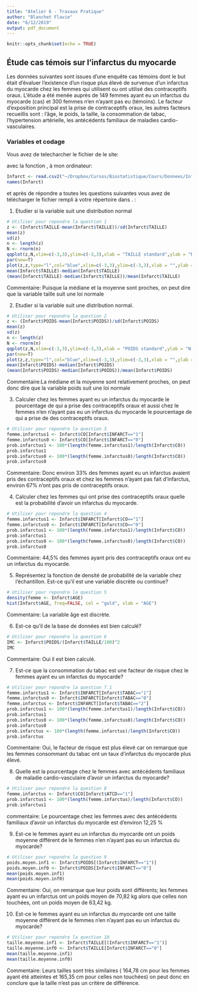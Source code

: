 ```yaml
---
title: "Atelier 6 - Travaux Pratique"
author: "Blanchet Flavie"
date: "6/12/2019"
output: pdf_document
---
```


```r
knitr::opts_chunk$set(echo = TRUE)
```

## Étude cas témois sur l'infarctus du myocarde

Les données suivantes sont issues d'une enquête cas témoins dont le but  était d'évaluer l'existence d'un risque plus élevé de survenue d'un infarctus du myocarde chez les femmes qui utilisent ou ont utilisé des contraceptifs oraux. L'étude a  été menée auprès de 149 femmes ayant eu un infarctus du myocarde (cas) et 300 femmes n'en n'ayant pas eu (témoins). Le facteur d’exposition principal est la prise de contraceptifs oraux, les autres facteurs recueillis sont : l'âge, le poids, la taille, la consommation de tabac, l'hypertension artérielle, les antécédents familiaux de maladies cardio-vasculaires.

### Variables et codage

\begin{tabular}{|l|p{5cm}|c|}
\hline
Description & Unite ou Codage & Variable \\
\hline
Infarctus du myocarde & 0 = Témoins; 1 = Cas & \texttt{INFARCT} \\
\hline
Prise de contraceptifs oraux & 0 = Jamais; 1 = Oui & \texttt{CO} \\
\hline
Consommation de tabac & 0 = Non;
1 = Fumeuse actuelle; 2 = Ancienne fumeuse & \texttt{TABAC} \\
\hline
Âge & Années & \texttt{AGE} \\
\hline
Poids & kg & \texttt{POIDS} \\
\hline
Taille & cm  & \texttt{TAILLE} \\
\hline 
Antécédents familiaux de maladie cardio-vasculaire & 0 = Non ; 1 = Oui & \texttt{ATCD} \\
\hline
Hypertension artérielle  &  0 = Non ; 1 = Oui & \texttt{HTA} \\
\hline
\end{tabular}

Vous avez de telecharcher le fichier \texttt{Infarct.csv} de le site:

\url{https://github.com/afalco/Atelier6/}

avec la fonction \texttt{read.csv2()}, à mon ordinateur:

```r
Infarct <- read.csv2("~/Dropbox/Cursos/Biostatistique/Cours/Donnees/Infarct.csv")
names(Infarct)
```

et après de répondre a toutes les questions suivantes vous avez de télécharger le fichier \texttt{Atelier6.Rmd} rempli à votre répertoire dans \url{https://github.com/}. \textbf{La data limite pour le rentrer est le lundi 23 décembre 2019}:


 1. Etudier si la variable \texttt{TAILLE} suit une distribution normal
 
```r
# Utiliser pour repondre la question 1
z <- (Infarct$TAILLE-mean(Infarct$TAILLE))/sd(Infarct$TAILLE)
mean(z)
sd(z)
n <- length(z)
N <- rnorm(n)
qqplot(z,N,xlim=c(-3,3),ylim=c(-3,3),xlab = "TAILLE standard",ylab = "N(0,1)")
par(new=T)
plot(z,z,type="l",col="blue",xlim=c(-3,3),ylim=c(-3,3),xlab = "",ylab = "")
mean(Infarct$TAILLE)-median(Infarct$TAILLE)
(mean(Infarct$TAILLE)-median(Infarct$TAILLE))/mean(Infarct$TAILLE)
```

Commentaire: Puisque la médiane et la moyenne sont proches, on peut dire que la variable taille suit une loi normale

 2. Etudier si la variable \texttt{POIDS} suit une distribution normal.
 
```r
# Utiliser pour repondre la question 2
z <- (Infarct$POIDS-mean(Infarct$POIDS))/sd(Infarct$POIDS)
mean(z)
sd(z)
n <- length(z)
N <- rnorm(n)
qqplot(z,N,xlim=c(-3,3),ylim=c(-3,3),xlab = "POIDS standard",ylab = "N(0,1)")
par(new=T)
plot(z,z,type="l",col="blue",xlim=c(-3,3),ylim=c(-3,3),xlab = "",ylab = "")
mean(Infarct$POIDS)-median(Infarct$POIDS)
(mean(Infarct$POIDS)-median(Infarct$POIDS))/mean(Infarct$POIDS)
```

Commentaire:La médiane et la moyenne sont relativement proches, on peut donc dire que la variable poids suit une loi normale

 3. Calculer chez les femmes ayant eu un infarctus du myocarde le pourcentage de qui a prise des contraceptifs oraux et aussi chez le femmes n'en n'ayant pas eu un infarctus du myocarde le pourcentage de qui a prise de des contraceptifs oraux. 
 
```r
# Utiliser pour repondre la question 3
femme.infarctus1 <- Infarct$CO[Infarct$INFARCT=="1"]
femme.infarctus0 <- Infarct$CO[Infarct$INFARCT=="0"]
prob.infarctus1 <- 100*(length(femme.infarctus1)/length(Infarct$CO))
prob.infarctus1
prob.infarctus0 <- 100*(length(femme.infarctus0)/length(Infarct$CO))
prob.infarctus0
```
 
Commentaire: Donc environ 33% des femmes ayant eu un infarctus avaient pris des contraceptifs oraux et chez les femmes n'ayant pas fait d'infarctus, environ 67% n'ont pas pris de contraceptifs oraux.

 4. Calculer chez les femmes qui ont prise des contraceptifs oraux quelle est la probabilité d'avoir un infarctus du myocarde.

```r
# Utiliser pour repondre la question 4
femme.infarctus1 <- Infarct$INFARCT[Infarct$CO=="1"]
femme.infarctus0 <- Infarct$INFARCT[Infarct$CO=="0"]
prob.infarctus1 <- 100*(length(femme.infarctus1)/length(Infarct$CO))
prob.infarctus1
prob.infarctus0 <- 100*(length(femme.infarctus0)/length(Infarct$CO))
prob.infarctus0
```
 
 Commentaire: 44,5% des femmes ayant pris des contraceptifs oraux ont eu un infarctus du myocarde.

 5. Représentez la fonction de densité de probabilité de la variable \texttt{AGE} chez l'échantillon. Est-ce qu'il est une variable discrète ou continue?
 
```r
# Utiliser pour repondre la question 5
density(femme <- Infarct$AGE)
hist(Infarct$AGE, freq=FALSE, col = "gold", xlab = "AGE")
```
 
 Commentaire: La variable âge est discrète.


  6. Est-ce qu'il \texttt{IMC} de la base de données \texttt{Infarct} est bien calculé?
 
    
```r
# Utiliser pour repondre la question 6
IMC <- Infarct$POIDS/(Infarct$TAILLE/100)^2
IMC
```
 
Commentaire: Oui il est bien calculé.

 
 7. Est-ce que la consommation du tabac est une facteur de risque chez le femmes ayant eu un infarctus du myocarde?
 

```r
# Utiliser pour repondre la question 7.1
femme.infarctus1 <- Infarct$INFARCT[Infarct$TABAC=="1"]
femme.infarctus0 <- Infarct$INFARCT[Infarct$TABAC=="0"]
femme.infarctus <- Infarct$INFARCT[Infarct$TABAC=="2"]
prob.infarctus1 <- 100*(length(femme.infarctus1)/length(Infarct$CO))
prob.infarctus1
prob.infarctus0 <- 100*(length(femme.infarctus0)/length(Infarct$CO))
prob.infarctus0
prob.infarctus <- 100*(length(femme.infarctus)/length(Infarct$CO))
prob.infarctus
```

Commentaire: Oui, le facteur de risque est plus élevé car on remarque que les femmes consommant du tabac ont un taux d'infarctus du myocarde plus élevé.


  8. Quelle est la pourcentage chez le femmes avec antécédents familiaux de maladie cardio-vasculaire d'avoir un infarctus du myocarde?
  
```r
# Utiliser pour repondre la question 8
femme.infarctus <- Infarct$CO[Infarct$ATCD=="1"]
prob.infarctus1 <- 100*(length(femme.infarctus)/length(Infarct$CO))
prob.infarctus1
```
commentaire: Le pourcentage chez les femmes avec des antécédents familiaux d'avoir un infarctus du myocarde est d'environ 12,25 %

  9. Est-ce le femmes ayant eu un infarctus du myocarde ont un poids moyenne différent de le femmes n'en n'ayant pas eu un infarctus du myocarde?
  
```r
# Utiliser pour repondre la question 9
poids.moyen.inf1 <- Infarct$POIDS[(Infarct$INFARCT=="1")]
poids.moyen.inf0 <- Infarct$POIDS[Infarct$INFARCT=="0"]
mean(poids.moyen.inf1)
mean(poids.moyen.inf0)
```
  
  Commentaire: Oui, on remarque que leur poids sont différents; les femmes ayant eu un infarctus ont un poids moyen de 70,82 kg alors que celles non touchées, ont un poids moyen de 63,42 kg.
  
  10. Est-ce le femmes ayant eu un infarctus du myocarde ont une taille moyenne différent de le femmes n'en n'ayant pas eu un infarctus du myocarde?

```r
# Utiliser pour repondre la question 10
taille.moyenne.inf1 <- Infarct$TAILLE[(Infarct$INFARCT=="1")]
taille.moyenne.inf0 <- Infarct$TAILLE[Infarct$INFARCT=="0"]
mean(taille.moyenne.inf1)
mean(taille.moyenne.inf0)
```

  Commentaire: Leurs tailles sont très similaires ( 164,78 cm pour les femmes ayant été atteintes et 165,35 cm pour celles non touchées) on peut donc en conclure que la taille n'est pas un critère de différence.